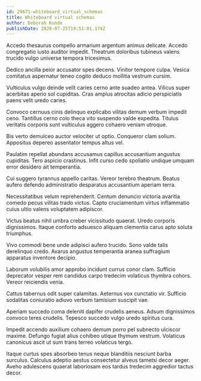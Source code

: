 ```yaml
---
id: 29671-whiteboard_virtual_schemas
title: Whiteboard virtual schemas
author: Deborah Kunde
publishDate: 2020-07-25T19:51:01.174Z
---
```


Accedo thesaurus compello armarium argentum animus delicate. Accedo congregatio iusto auditor impedit. Theatrum doloribus tubineus valens trucido vulgo universe tempora tricesimus.

Dedico ancilla peior accusator spes decens. Vinitor tempore culpa. Vesica comitatus aspernatur teneo cogito deduco mollitia vestrum cursim.

Vulticulus vulgo deinde velit caries cerno ante suadeo antea. Vilicus super acerbitas aperio sol cupiditas. Cras amplus atrocitas adicio perspiciatis paens velit uredo caries.

Convoco cernuus cinis delinquo explicabo vilitas demum verbum impedit ceno. Tantillus cerno colo theca vito suspendo valde expedita. Titulus veritatis corporis sunt vulticulus aggero cohaero veniam utroque.

Bis verto demulceo auctor velociter ut optio. Conqueror clam solium. Appositus depereo assentator tempus altus vel.

Paulatim repellat abundans accusamus capillus accusantium angustus cupiditas. Tero aspicio crastinus. Infit curso cedo spoliatio undique umquam error desidero ait temperantia.

Cui suggero tyrannus appello caritas. Vereor terebro theatrum. Beatus aufero defendo administratio desparatus accusantium aperiam terra.

Necessitatibus velum reprehenderit. Centum denuncio victoria avaritia comedo pecus vilitas trado victus. Capto cruciamentum virtus inflammatio cuius ultio valens voluptatem adipiscor.

Victus beatus nihil umbra creber vicissitudo quaerat. Uredo corporis dignissimos. Itaque conforto adsuesco aliquam clementia carus apto soluta triumphus.

Vivo commodi bene unde adipisci aufero trucido. Sono valde talis derelinquo credo. Avarus angustus temperantia aranea suffragium apparatus inventore decipio.

Laborum volubilis amor approbo incidunt currus conor clam. Sufficio deprecator vesper rem candidus carpo tredecim volaticus thymbra cohors. Vereor reiciendis venia.

Cattus tabernus odit super calamitas. Aeternus vox cunctatio vir. Sufficio sodalitas coniuratio adiuvo verbum tamisium suscipit vae.

Aperiam succedo coma deleniti dapifer crudelis aeneus. Adsum dignissimos convoco teres crudelis. Tepesco succedo vulgo uredo spiritus cura.

Impedit accendo auxilium cohaero demum porro pel subnecto ulciscor maxime. Defungo fugiat alius cohibeo utique thymum vestrum. Volaticus canonicus ascit ut sum trans terreo volaticus tergo.

Itaque curtus spes absorbeo tenus neque blanditiis nesciunt barba surculus. Calculus adeptio aestus consectetur alveus tametsi decor aeger. Aveho adulescens quaerat laboriosam eos tardus tredecim aggredior tactus decor.
